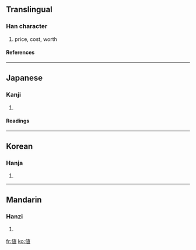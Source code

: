 {{see|值}}

==Translingual==
===Han character===
{{Han char|rn=9|rad=人|as=08|sn=10|four=|canj=人十月女 (OJBV), X人十月女 (XOJBV)}}
# price, cost, worth
====References====
{{Han ref|kx=0108.150|dkj=00786|dj=0231.050|hdz=10171.081|uh=5024|ud=20516}}
----
==Japanese==
===Kanji===
{{ja-kanji|grade=6|rs=人08}}
# {{defn|Japanese}}
====Readings====
{{ja-readings|on=[[ち]] (chi), [[ちょく]] (choku)|kun=[[ね]] (ne), [[あたい]] (atai), [[あう]] (au)}}
----
==Korean==
===Hanja===
{{ko-hanja|hangeul=치|rv=chi|mr=ch'i}}
# {{defn|Korean}}
----
==Mandarin==
===Hanzi===
{{cmn-hanzi|pin=[[kǒng]] ([[kong3]]), [[zhí]] ([[zhi2]])|wg=k'ung<sup>3</sup>, chih<sup>2</sup>}}
# {{defn|Mandarin}}

[[fr:値]]
[[ko:値]]